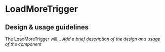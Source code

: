 
# LoadMoreTrigger

<Meta title="Components/Category/LoadMoreTrigger/Docs" />

## Design & usage guidelines

The LoadMoreTrigger will... _Add a brief description of the design and usage of
the component_
